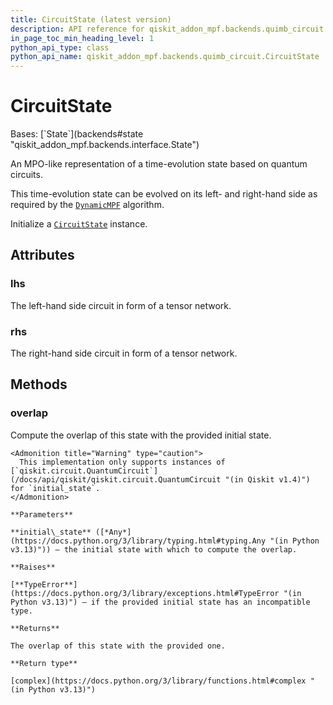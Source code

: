 ```yaml
---
title: CircuitState (latest version)
description: API reference for qiskit_addon_mpf.backends.quimb_circuit.CircuitState in the latest version of qiskit-addon-mpf
in_page_toc_min_heading_level: 1
python_api_type: class
python_api_name: qiskit_addon_mpf.backends.quimb_circuit.CircuitState
---
```


# CircuitState

<Class id="qiskit_addon_mpf.backends.quimb_circuit.CircuitState" isDedicatedPage={true} github="https://github.com/Qiskit/qiskit-addon-mpf/tree/stable/0.3/qiskit_addon_mpf/backends/quimb_circuit/state.py#L27-L78" signature="CircuitState" modifiers="class">
  Bases: [`State`](backends#state "qiskit_addon_mpf.backends.interface.State")

  An MPO-like representation of a time-evolution state based on quantum circuits.

  This time-evolution state can be evolved on its left- and right-hand side as required by the [`DynamicMPF`](dynamic#dynamicmpf "qiskit_addon_mpf.dynamic.DynamicMPF") algorithm.

  Initialize a [`CircuitState`](#qiskit_addon_mpf.backends.quimb_circuit.CircuitState "qiskit_addon_mpf.backends.quimb_circuit.CircuitState") instance.

  ## Attributes

  ### lhs

  <Attribute id="qiskit_addon_mpf.backends.quimb_circuit.CircuitState.lhs" attributeTypeHint="Circuit | None">
    The left-hand side circuit in form of a tensor network.
  </Attribute>

  ### rhs

  <Attribute id="qiskit_addon_mpf.backends.quimb_circuit.CircuitState.rhs" attributeTypeHint="Circuit | None">
    The right-hand side circuit in form of a tensor network.
  </Attribute>

  ## Methods

  ### overlap

  <Function id="qiskit_addon_mpf.backends.quimb_circuit.CircuitState.overlap" github="https://github.com/Qiskit/qiskit-addon-mpf/tree/stable/0.3/qiskit_addon_mpf/backends/quimb_circuit/state.py#L41-L78" signature="overlap(initial_state)">
    Compute the overlap of this state with the provided initial state.

    <Admonition title="Warning" type="caution">
      This implementation only supports instances of [`qiskit.circuit.QuantumCircuit`](/docs/api/qiskit/qiskit.circuit.QuantumCircuit "(in Qiskit v1.4)") for `initial_state`.
    </Admonition>

    **Parameters**

    **initial\_state** ([*Any*](https://docs.python.org/3/library/typing.html#typing.Any "(in Python v3.13)")) – the initial state with which to compute the overlap.

    **Raises**

    [**TypeError**](https://docs.python.org/3/library/exceptions.html#TypeError "(in Python v3.13)") – if the provided initial state has an incompatible type.

    **Returns**

    The overlap of this state with the provided one.

    **Return type**

    [complex](https://docs.python.org/3/library/functions.html#complex "(in Python v3.13)")
  </Function>
</Class>

